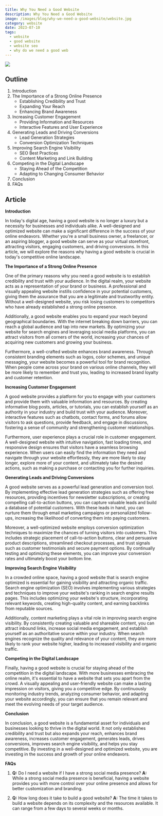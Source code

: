 ```yaml
---
title: Why You Need a Good Website
description: Why You Need a Good Website
image: /images/blog/why-we-need-a-good-website/website.jpg
category: website
date: 2023-07-10
tags:
  - website
  - good website
  - website seo
  - why do we need a good web
---
```


<Image
  src="/images/blog/why-we-need-a-good-website/website.jpg"
  width={720}
  height={720}
/>

## Outline

1. Introduction
2. The Importance of a Strong Online Presence
   - Establishing Credibility and Trust
   - Expanding Your Reach
   - Enhancing Brand Awareness
3. Increasing Customer Engagement
   - Providing Information and Resources
   - Interactive Features and User Experience
4. Generating Leads and Driving Conversions
   - Lead Generation Strategies
   - Conversion Optimization Techniques
5. Improving Search Engine Visibility
   - SEO Best Practices
   - Content Marketing and Link Building
6. Competing in the Digital Landscape
   - Staying Ahead of the Competition
   - Adapting to Changing Consumer Behavior
7. Conclusion
8. FAQs

## Article

**Introduction**

In today's digital age, having a good website is no longer a luxury but a necessity for businesses and individuals alike. A well-designed and optimized website can make a significant difference in the success of your online endeavors. Whether you're a small business owner, a freelancer, or an aspiring blogger, a good website can serve as your virtual storefront, attracting visitors, engaging customers, and driving conversions. In this article, we will explore the reasons why having a good website is crucial in today's competitive online landscape.

**The Importance of a Strong Online Presence**

One of the primary reasons why you need a good website is to establish credibility and trust with your audience. In the digital realm, your website acts as a representation of your brand or business. A professional and visually appealing website instills confidence in your potential customers, giving them the assurance that you are a legitimate and trustworthy entity. Without a well-designed website, you risk losing customers to competitors who have already established a strong online presence.

Additionally, a good website enables you to expand your reach beyond geographical boundaries. With the internet breaking down barriers, you can reach a global audience and tap into new markets. By optimizing your website for search engines and leveraging social media platforms, you can attract visitors from all corners of the world, increasing your chances of acquiring new customers and growing your business.

Furthermore, a well-crafted website enhances brand awareness. Through consistent branding elements such as logos, color schemes, and unique messaging, your website becomes a powerful tool for brand recognition. When people come across your brand on various online channels, they will be more likely to remember and trust you, leading to increased brand loyalty and customer retention.

**Increasing Customer Engagement**

A good website provides a platform for you to engage with your customers and provide them with valuable information and resources. By creating informative blog posts, articles, or tutorials, you can establish yourself as an authority in your industry and build trust with your audience. Moreover, interactive features such as chatbots, contact forms, and forums allow visitors to ask questions, provide feedback, and engage in discussions, fostering a sense of community and strengthening customer relationships.

Furthermore, user experience plays a crucial role in customer engagement. A well-designed website with intuitive navigation, fast loading times, and responsive design ensures that visitors have a seamless browsing experience. When users can easily find the information they need and navigate through your website effortlessly, they are more likely to stay longer, explore more of your content, and ultimately take the desired actions, such as making a purchase or contacting you for further inquiries.

**Generating Leads and Driving Conversions**

A good website serves as a powerful lead generation and conversion tool. By implementing effective lead generation strategies such as offering free resources, providing incentives for newsletter subscriptions, or creating compelling call-to-action buttons, you can capture valuable leads and build a database of potential customers. With these leads in hand, you can nurture them through email marketing campaigns or personalized follow-ups, increasing the likelihood of converting them into paying customers.

Moreover, a well-optimized website employs conversion optimization techniques to maximize the chances of turning visitors into customers. This includes strategic placement of call-to-action buttons, clear and persuasive product descriptions, streamlined checkout processes, and trust signals such as customer testimonials and secure payment options. By continually testing and optimizing these elements, you can improve your conversion rates and ultimately boost your bottom line.

**Improving Search Engine Visibility**

In a crowded online space, having a good website that is search engine optimized is essential for gaining visibility and attracting organic traffic. Search engine optimization (SEO) involves implementing various strategies and techniques to improve your website's ranking in search engine results pages. This includes optimizing your website's structure, incorporating relevant keywords, creating high-quality content, and earning backlinks from reputable sources.

Additionally, content marketing plays a vital role in improving search engine visibility. By consistently creating valuable and shareable content, you can attract inbound links, increase social media engagement, and establish yourself as an authoritative source within your industry. When search engines recognize the quality and relevance of your content, they are more likely to rank your website higher, leading to increased visibility and organic traffic.

**Competing in the Digital Landscape**

Finally, having a good website is crucial for staying ahead of the competition in the digital landscape. With more businesses embracing the online realm, it's essential to have a website that sets you apart from the crowd. A visually appealing and user-friendly website can make a lasting impression on visitors, giving you a competitive edge. By continuously monitoring industry trends, analyzing consumer behavior, and adapting your website accordingly, you can ensure that you remain relevant and meet the evolving needs of your target audience.

**Conclusion**

In conclusion, a good website is a fundamental asset for individuals and businesses looking to thrive in the digital world. It not only establishes credibility and trust but also expands your reach, enhances brand awareness, increases customer engagement, generates leads, drives conversions, improves search engine visibility, and helps you stay competitive. By investing in a well-designed and optimized website, you are investing in the success and growth of your online endeavors.

**FAQs**

1. **Q:** Do I need a website if I have a strong social media presence?
   **A:** While a strong social media presence is beneficial, having a website provides you with more control over your online presence and allows for better customization and branding.

2. **Q:** How long does it take to build a good website?
   **A:** The time it takes to build a website depends on its complexity and the resources available. It can range from a few days to several weeks or months.
